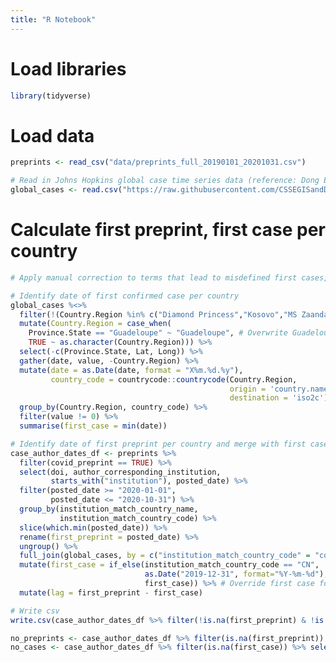 ```yaml
---
title: "R Notebook"
---
```


# Load libraries

```r

library(tidyverse)

```

# Load data

```r

preprints <- read_csv("data/preprints_full_20190101_20201031.csv")

# Read in Johns Hopkins global case time series data (reference: Dong E, Du H, Gardner L. An interactive web-based dashboard to track COVID-19 in real time. Lancet Infect Dis)
global_cases <- read.csv("https://raw.githubusercontent.com/CSSEGISandData/COVID-19/master/csse_covid_19_data/csse_covid_19_time_series/time_series_covid19_confirmed_global.csv")

```

# Calculate first preprint, first case per country

```r

# Apply manual correction to terms that lead to misdefined first cases, and terms among the top 50 most common terms that are matched incorrectly

# Identify date of first confirmed case per country
global_cases %<>% 
  filter(!(Country.Region %in% c("Diamond Princess","Kosovo","MS Zaandam"))) %>%
  mutate(Country.Region = case_when(
    Province.State == "Guadeloupe" ~ "Guadeloupe", # Overwrite Guadeloupe as country to match preprint author data
    TRUE ~ as.character(Country.Region))) %>% 
  select(-c(Province.State, Lat, Long)) %>%
  gather(date, value, -Country.Region) %>%
  mutate(date = as.Date(date, format = "X%m.%d.%y"), 
         country_code = countrycode::countrycode(Country.Region, 
                                                 origin = 'country.name', 
                                                 destination = 'iso2c')) %>%
  group_by(Country.Region, country_code) %>%
  filter(value != 0) %>%
  summarise(first_case = min(date))

# Identify date of first preprint per country and merge with first case, calculate time difference between them
case_author_dates_df <- preprints %>% 
  filter(covid_preprint == TRUE) %>%
  select(doi, author_corresponding_institution, 
         starts_with("institution"), posted_date) %>%
  filter(posted_date >= "2020-01-01", 
         posted_date <= "2020-10-31") %>%
  group_by(institution_match_country_name, 
           institution_match_country_code) %>%
  slice(which.min(posted_date)) %>%
  rename(first_preprint = posted_date) %>% 
  ungroup() %>% 
  full_join(global_cases, by = c("institution_match_country_code" = "country_code")) %>%
  mutate(first_case = if_else(institution_match_country_code == "CN", 
                              as.Date("2019-12-31", format="%Y-%m-%d"), 
                              first_case)) %>% # Override first case for China
  mutate(lag = first_preprint - first_case)

# Write csv
write.csv(case_author_dates_df %>% filter(!is.na(first_preprint) & !is.na(first_case)), "data\\preprint_earliest_per_country_20200101_20201031.csv")

no_preprints <- case_author_dates_df %>% filter(is.na(first_preprint)) %>% select(Country.Region, first_case) # Identify countries/territories with no associated corresponding authors of COVID-19 papers
no_cases <- case_author_dates_df %>% filter(is.na(first_case)) %>% select(institution_match_country_name, first_preprint) # Identify countries/territories without case data for COVID-19
```

